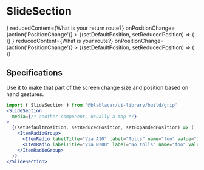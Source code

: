 

<Meta title="Sections/SlideSection" />

# SlideSection

<Canvas>
  <Story name="Default">
    <MainContent>
      <Content>
        <SlideSection
          media={<div style={{ backgroundColor: '#DDD', height: 'calc(100vh - 90px)' }} />}
          reducedContent={<TheVoice>What is your return route?</TheVoice>}
          onPositionChange={action('PositionChange')}
        >
          {(setDefaultPosition, setReducedPosition) => (
            <ItemRadioGroup onChange={setReducedPosition}>
              <ItemRadio labelTitle="Via A10" label="Tolls" name="foo" value="1" />
              <ItemRadio labelTitle="Via N200" label="No tolls" name="foo" value="2" />
            </ItemRadioGroup>
          )}
        </SlideSection>
      </Content>
    </MainContent>
  </Story>
  <Story name="With many routes">
    <MainContent>
      <Content>
        <SlideSection
          media={<div style={{ backgroundColor: '#DDD', height: 'calc(100vh - 90px)' }} />}
          reducedContent={<TheVoice>What is your route?</TheVoice>}
          onPositionChange={action('PositionChange')}
        >
          {(setDefaultPosition, setReducedPosition) => (
            <ItemRadioGroup onChange={setReducedPosition}>
              <ItemRadio labelTitle="Via A10" label="Tolls" name="foo" value="1" />
              <ItemRadio labelTitle="Via N200" label="No tolls" name="foo" value="2" />
              <ItemRadio labelTitle="Via A10" label="Tolls" name="foo" value="3" />
              <ItemRadio labelTitle="Via N200" label="No tolls" name="foo" value="4" />
              <ItemRadio labelTitle="Via A10" label="Tolls" name="foo" value="5" />
              <ItemRadio labelTitle="Via N200" label="No tolls" name="foo" value="6" />
            </ItemRadioGroup>
          )}
        </SlideSection>
      </Content>
    </MainContent>
  </Story>
</Canvas>

## Specifications

Use it to make that part of the screen change size and position based on hand gestures.

```jsx
import { SlideSection } from '@blablacar/ui-library/build/grip'
<SlideSection
  media={/* another component, usually a map */}
>
  {(setDefaultPosition, setReducedPosition, setExpandedPosition) => (
    <ItemRadioGroup>
      <ItemRadio labelTitle="Via A10" label="Tolls" name="foo" value="1" />
      <ItemRadio labelTitle="Via N200" label="No tolls" name="foo" value="2" />
    </ItemRadioGroup>
  )}
</SlideSection>
```

<ArgsTable of={SlideSection} />
